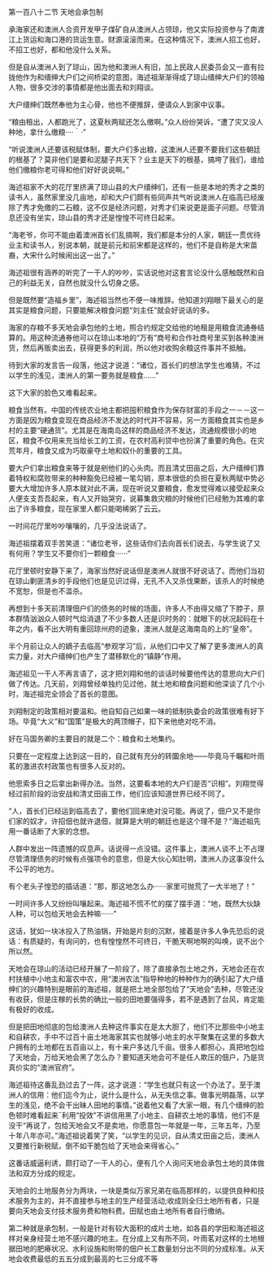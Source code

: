 

第一百八十二节 天地会承包制

承海家还和澳洲人合资开发甲子煤矿自从澳洲人占领琼，他又实际投资参与了南渡江上货运和海口港的货运生意。财源滚滚而来。在这种情况下，澳洲人招工也好，不招工也好，都和他没什么关系。

但是自从澳洲人到了琼山，因为他和澳洲人有旧，加上民政人民委员会又一直有拉拢他作为和缙绅大户们之间桥梁的意图，海述祖渐渐得成了琼山缙绅大户们的领袖人物，很多交涉的事情都是他出面去和刘翔谈。

大户缙绅们既然奉他为主心骨，他也不便推辞，便请众人到家中议事。

“粮由租出，人都跑光了，这夏秋两赋还怎么缴啊。”众人纷纷哭诉，“遭了灾又没人种地，拿什么缴粮····｀·”

“听说澳洲人还要该税赋体制，要大户们多出粮，这澳洲人还要不要我们这些朝廷的根基了？莫非他们是要和泥腿子共天下？业主是天下的根基，搞垮了我们，谁给他们缴粮你老可得和他们好好说说啊。”

海述祖家不大的花厅里挤满了琼山县的大户缙绅们，还有一些是本地的秀才之类的读书人，虽然家里没几亩地，却和大户们颇有些同声共气听说澳洲人在临高已经废除了秀才免缴的二石粮，这不仅是经济问题，对秀才们来说更是面子问题。尽管消息还没有坐实，琼山县的秀才还是惶惶不可终日起来。

“海老爷，你可不能由着澳洲首长们乱搞啊，我们都是本分的人家，朝廷一贯优待业主和读书人，别说本朝，就是前元和前宋都是这样的，他们不是自称是大宋苗裔，大宋什么时候闹出这一出了。”

海述祖很有涵养的听完了一干人的吵吵，实话说他对这套言论没什么感触既然和自己的利益无关，自然也就没什么切身之感。

但是既然要“造福乡里”，海述祖当然也不便一味推辞。他知道刘翔眼下最关心的是其实是粮食问题，只要能解决粮食问题“刘主任”就会好说话的多。

海家的存粮不多天地会承包他的土地，照合约规定交给他的地租是用粮食流通券结算的。用这种流通券他可以在琼山本地的“万有”商号和合作社商号里买到各种澳洲货，然后再贩卖出去，获得更多的利润，所以他对收购余粮这件事并不抵触。

待到大家的发言告一段落，他这才说道：“诸位，首长们的想法学生也难猜，不过以学生的浅见，澳洲人的第一要务就是粮食……”

这下大家的脸色又难看起来。

粮食当然有。中国的传统农业地主都把囤积粮食作为保存财富的手段之一－－这一方面是因为粮食变现在商品经济不发达的时代并不容易，另一方面粮食其实也是乡村的主要“硬通货”。尤其是在海南岛这样的商品经济不发达，流通规模很小的地区，粮食不仅用来充当给长工的工资，在农村高利贷中也扮演了重要的角色。在灾荒年月，粮食又成为巧取豪夺土地和奴仆的重要的工具。

要大户们拿出粮食来等于就是剜他们的心头肉。而且清丈田亩之后，大户缙绅们靠着特权和腐败带来的种种豁免已经被一笔勾销，原本很低的负担在夏秋两赋中势必要大大增加许多人原本就对此不满，现在听说又要粮食，愈发觉得难以接受起来众人便支支吾吾起来，有人又开始哭穷，说募集救灾粮的时候他们已经勉为其难的拿出了许多粮食，现在家里人都只能喝稀粥了云云。

一时间花厅里吵吵嚷嚷的，几乎没法说话了。

海述祖摆着双手苦笑道：“诸位老爷，这些话你们去向首长们说去，与学生说了又有何用？学生又不要你们一颗粮食······”

花厅里顿时安静下来了，海家当然好说话但是澳洲人就很不好说话了。而他们当初在琼山剿匪清乡的手段他们也是见识过得，无孔不入又杀伐果断，该杀人的时候绝不宽恕，但是也不滥杀。

再想到十多天前清理佃户们的债务的时候的场面，许多人不由得又缩了下脖子，原本群情汹汹众人顿时气焰消退了不少多数人还是识时务的：就眼下的状况起码在十年之内，看不出大明有重回琼州府的迹象，澳洲人就是这海南岛的上的“皇帝”。

半个月前让众人的嫡子去临高“参观学习”后，从他们口中又了解了更多澳洲人的真实力量，对大户缙绅们也产生了潜移默化的“镇静”作用。

海述祖见一干人不再言语了，这才把刘翔和他的谈话时候要他传达的意思向大户们做了传达。几天前，刘翔曾经单独约见过他，就土地和粮食问题和他深谈了几个小时，海述祖完全领会了首长的意图。

刘翔制定的政策相对要温和。他自知自己如果一味的抵制执委会的政策很难有好下场。毕竟“大义”和“国策”是极大的两顶帽子，扣下来他绝对吃不消。

好在马国务卿的主要目的就是二个：粮食和土地集约。

只要在一定程度上达到这一目的，自己就有充分的转圜余地——毕竟马千瞩和叶雨茗的激进农村政策也有很多人反对的。

他思索多日之后拿出新得办法。当然，这要看本地的大户们是否“识相”。刘翔觉得经过前阶段的治安战和清丈田亩工作，他们应该知道世界已经不同了。

“人，首长们已经运到临高去了，要他们回来绝对没可能。再说了，佃户又不是你们家的奴才，许招佃也就许退佃，就算是大明的朝廷也是这个理不是？”海述祖先用一番话断了大家的念想。

人群中发出一阵遗憾的叹息声。话说得一点没错。这件事上，澳洲人谈不上不占理尽管清理债务的时候有点强项令的意思，但是大伙心知肚明，澳洲人办这事没什么不公平的地方。

有个老头子惶恐的插话道：“那，那这地怎么办······家里可抛荒了一大半地了！”

一时间许多人又纷纷叫嚷起来。海述祖不慌不忙的摆了摆手道：“地，既然大伙缺人种，可以包给天地会去种嘛······”

这话，犹如一块冰投入了热油锅，开始是片刻的沉默，接着是许多人争先恐后的说话：有质疑的，有询问的，也有惶惶然不可终日，干脆天啊地啊的叫唤，说不出个所以然。

天地会在琼山的活动已经开展了一阶段了，除了直接承包土地之外，天地会还在农村扶植中小地主和富农中农，用“澳洲农法”指导种地的种种作为的确引起了大户缙绅们的兴趣特别是眼前的海述祖，就是把土地全部包给了“天地会”去种，尽管还没有收获，但是庄稼的长势的确比一般的田地要强得多，若不是遇到了台风，肯定能有极好的收成。

但是把田地彻底的包给澳洲人去种这件事实在是太大胆了，他们不比那些中小地主和自耕农，手中不过百十亩土地海家其实也就够小地主的水平聚集在这里的多数大户拥有的土地都在五百亩以上，有十来户多达几千亩。很多人都担心，真把地包给了天地会，万给天地会黑了怎么办？要知道天地会可不是任人欺压的佃户，乃是货真价实的“澳洲官府”。

海述祖待这番乱劲过去了一阵，这才说道：“学生也就只有这一个办法了。至于澳洲人的信用：他们迄今为止，说什么是什么，从无失信之事。做事光明磊落，以学生的浅见，绝不会干出昧人田地的事情。”说着他又看了大家一眼，有几个缙绅的脸色顿时难看起来ˉ利用“投效”不讲信用黑了小地主、自耕农土地的事情，他们不是没干“再说了，包给天地会又不是卖地，你愿意包一年就是一年，三年五年，乃至十年八年亦可。”海述祖说着笑了笑，“以学生的见识，自从清丈田亩之后，澳洲人又要推行新税赋，倒不如干脆包给了天地会来得省心。”

这番话威逼利诱，颇打动了一干人的心，便有几个人询问天地会承包土地的具体做法和双方分成的规定。

天地会的土地服务分为两块，一块是类似万家兄弟在临高那样的，以提供良种和技术服务为主的，并不直接参与地主的生产经营活动;收成则全归土地所有者，只是要向天地会支付技术服务费和物料费。田赋也由土地所有者自行缴纳。

第二种就是承包制，一般是针对有较大面积的成片土地，如各县的学田和海述祖这样对亲身经营土地不感兴趣的地主。在分成上又有所不同，叶雨茗对这样的土地根据田地的肥瘠状况、水利设施和附带的佃户长工数量划分出不同的分成标准。从天地会收费最低的五五分成到最高的七三分成不等

